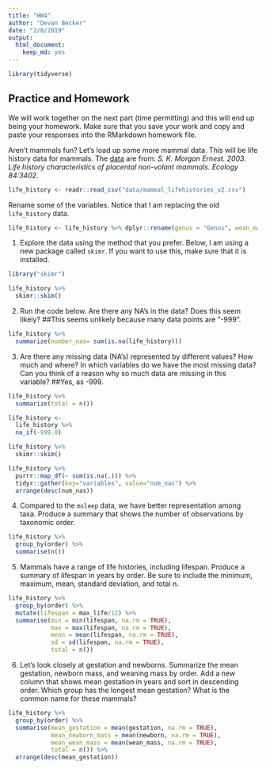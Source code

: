```yaml
---
title: "HW4"
author: "Devan Becker"
date: "2/8/2019"
output: 
  html_document: 
    keep_md: yes
---
```


```r
library(tidyverse)
```

## Practice and Homework
We will work together on the next part (time permitting) and this will end up being your homework. Make sure that you save your work and copy and paste your responses into the RMarkdown homework file.

Aren't mammals fun? Let's load up some more mammal data. This will be life history data for mammals. The [data](http://esapubs.org/archive/ecol/E084/093/) are from: *S. K. Morgan Ernest. 2003. Life history characteristics of placental non-volant mammals. Ecology 84:3402.*  

```r
life_history <- readr::read_csv("data/mammal_lifehistories_v2.csv")
```

Rename some of the variables. Notice that I am replacing the old `life_history` data.
```r
life_history <- life_history %>% dplyr::rename(genus = "Genus", wean_mass = "wean mass", max_life = "max. life", litter_size = "litter size", litters_yr = "litters/year")
```

1. Explore the data using the method that you prefer. Below, I am using a new package called `skimr`. If you want to use this, make sure that it is installed.

```r
library("skimr")
```

```r
life_history %>% 
  skimr::skim()
```

2. Run the code below. Are there any NA's in the data? Does this seem likely?
##This seems unlikely because many data points are "-999".
```r
life_history %>% 
  summarize(number_nas= sum(is.na(life_history)))
```


3. Are there any missing data (NA's) represented by different values? How much and where? In which variables do we have the most missing data? Can you think of a reason why so much data are missing in this variable?
##Yes, as -999.
```r
life_history %>% 
  summarize(total = n())
```

```r
life_history <- 
  life_history %>% 
  na_if(-999.0)
```

```r
life_history %>% 
  skimr::skim()
```

```r
life_history %>% 
  purrr::map_df(~ sum(is.na(.))) %>% 
  tidyr::gather(key="variables", value="num_nas") %>% 
  arrange(desc(num_nas))
```


4. Compared to the `msleep` data, we have better representation among taxa. Produce a summary that shows the number of observations by taxonomic order.
```r
life_history %>%
  group_by(order) %>%
  summarise(n())
```


5. Mammals have a range of life histories, including lifespan. Produce a summary of lifespan in years by order. Be sure to include the minimum, maximum, mean, standard deviation, and total n.
```r
life_history %>%
  group_by(order) %>% 
  mutate(lifespan = max_life/12) %>% 
  summarise(min = min(lifespan, na.rm = TRUE), 
            max = max(lifespan, na.rm = TRUE), 
            mean = mean(lifespan, na.rm = TRUE), 
            sd = sd(lifespan, na.rm = TRUE), 
            total = n())
```


6. Let's look closely at gestation and newborns. Summarize the mean gestation, newborn mass, and weaning mass by order. Add a new column that shows mean gestation in years and sort in descending order. Which group has the longest mean gestation? What is the common name for these mammals?
```r
life_history %>% 
  group_by(order) %>% 
  summarise(mean_gestation = mean(gestation, na.rm = TRUE), 
            mean_newborn_mass = mean(newborn, na.rm = TRUE), 
            mean_wean_mass = mean(wean_mass, na.rm = TRUE), 
            total = n()) %>% 
  arrange(desc(mean_gestation))
```
